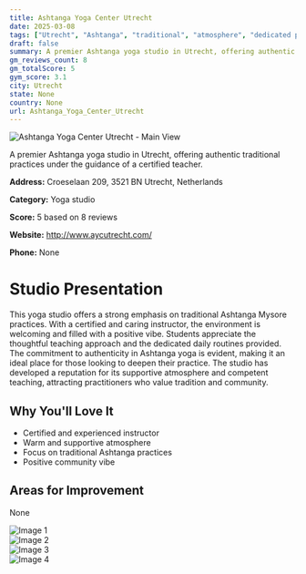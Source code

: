 ```yaml
---
title: Ashtanga Yoga Center Utrecht
date: 2025-03-08
tags: ["Utrecht", "Ashtanga", "traditional", "atmosphere", "dedicated practice", "Utrecht"]  
draft: false
summary: A premier Ashtanga yoga studio in Utrecht, offering authentic traditional practices under the guidance of a certified teacher.
gm_reviews_count: 8
gm_totalScore: 5
gym_score: 3.1
city: Utrecht
state: None
country: None
url: Ashtanga_Yoga_Center_Utrecht
---
```


<div className="aspect-[16/9] relative my-8">
  <img 
    src="https://lh5.googleusercontent.com/p/AF1QipOchp6_V2EuKjEE8vkC7P1y0jeSbkbl6UxpisJK=w1920-h1080-k-no"
    alt="Ashtanga Yoga Center Utrecht - Main View"
    className="object-cover absolute inset-0 w-full h-full rounded-lg"
  />
</div>

A premier Ashtanga yoga studio in Utrecht, offering authentic traditional practices under the guidance of a certified teacher.

**Address:** Croeselaan 209, 3521 BN Utrecht, Netherlands

**Category:** Yoga studio

**Score:** 5 based on 8 reviews

**Website:** http://www.aycutrecht.com/

**Phone:** None

# Studio Presentation

This yoga studio offers a strong emphasis on traditional Ashtanga Mysore practices. With a certified and caring instructor, the environment is welcoming and filled with a positive vibe. Students appreciate the thoughtful teaching approach and the dedicated daily routines provided.
The commitment to authenticity in Ashtanga yoga is evident, making it an ideal place for those looking to deepen their practice. The studio has developed a reputation for its supportive atmosphere and competent teaching, attracting practitioners who value tradition and community.

## Why You'll Love It

- Certified and experienced instructor
- Warm and supportive atmosphere
- Focus on traditional Ashtanga practices
- Positive community vibe

## Areas for Improvement

None

<div className="grid grid-cols-1 xl:grid-cols-2 gap-4 my-8">
<div className="aspect-[4/3] relative"><img src="https://lh5.googleusercontent.com/p/AF1QipOXQmLjaB0n3A1AlLVrLryhyFiv-6Dr9Wqpcg2J=w1920-h1080-k-no" alt="Image 1" className="object-cover absolute inset-0 w-full h-full rounded-lg" /></div>
<div className="aspect-[4/3] relative"><img src="https://lh5.googleusercontent.com/p/AF1QipOmyPjJ4SWoChwam2_CAh4SZvvVruTgjMFhin7f=w1920-h1080-k-no" alt="Image 2" className="object-cover absolute inset-0 w-full h-full rounded-lg" /></div>
<div className="aspect-[4/3] relative"><img src="https://lh5.googleusercontent.com/p/AF1QipM6EOoAbysePDec69M3aZjQI3HF6cV7Th-OrR8I=w1920-h1080-k-no" alt="Image 3" className="object-cover absolute inset-0 w-full h-full rounded-lg" /></div>
<div className="aspect-[4/3] relative"><img src="https://streetviewpixels-pa.googleapis.com/v1/thumbnail?panoid=XC9k89muCw2nhELwxxB_Xw&cb_client=maps_sv.tactile.gps&w=203&h=100&yaw=252.78288&pitch=0&thumbfov=100" alt="Image 4" className="object-cover absolute inset-0 w-full h-full rounded-lg" /></div>
</div>